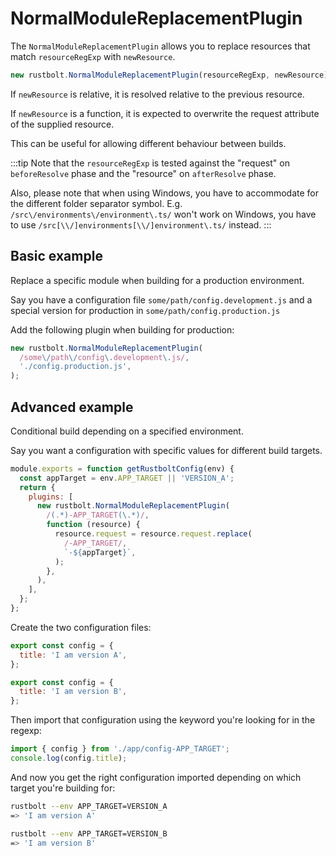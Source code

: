 
<WebpackLicense from="https://webpack.js.org/plugins/normal-module-replacement-plugin/" />

# NormalModuleReplacementPlugin

The `NormalModuleReplacementPlugin` allows you to replace resources that match `resourceRegExp` with `newResource`.

```js
new rustbolt.NormalModuleReplacementPlugin(resourceRegExp, newResource);
```

If `newResource` is relative, it is resolved relative to the previous resource.

If `newResource` is a function, it is expected to overwrite the request attribute of the supplied resource.

This can be useful for allowing different behaviour between builds.

:::tip
Note that the `resourceRegExp` is tested against the "request" on `beforeResolve` phase and the "resource" on `afterResolve` phase.

Also, please note that when using Windows, you have to accommodate for the different folder separator symbol. E.g. `/src\/environments\/environment\.ts/` won't work on Windows, you have to use `/src[\\/]environments[\\/]environment\.ts/` instead.
:::

## Basic example

Replace a specific module when building for a production environment.

Say you have a configuration file `some/path/config.development.js` and a special version for production in `some/path/config.production.js`

Add the following plugin when building for production:

```js
new rustbolt.NormalModuleReplacementPlugin(
  /some\/path\/config\.development\.js/,
  './config.production.js',
);
```

## Advanced example

Conditional build depending on a specified environment.

Say you want a configuration with specific values for different build targets.

```js
module.exports = function getRustboltConfig(env) {
  const appTarget = env.APP_TARGET || 'VERSION_A';
  return {
    plugins: [
      new rustbolt.NormalModuleReplacementPlugin(
        /(.*)-APP_TARGET(\.*)/,
        function (resource) {
          resource.request = resource.request.replace(
            /-APP_TARGET/,
            `-${appTarget}`,
          );
        },
      ),
    ],
  };
};
```

Create the two configuration files:

```js title="app/config-VERSION_A.js"
export const config = {
  title: 'I am version A',
};
```

```js title="app/config-VERSION_B.js"
export const config = {
  title: 'I am version B',
};
```

Then import that configuration using the keyword you're looking for in the regexp:

```js
import { config } from './app/config-APP_TARGET';
console.log(config.title);
```

And now you get the right configuration imported depending on which target you're building for:

```bash
rustbolt --env APP_TARGET=VERSION_A
=> 'I am version A'

rustbolt --env APP_TARGET=VERSION_B
=> 'I am version B'
```
